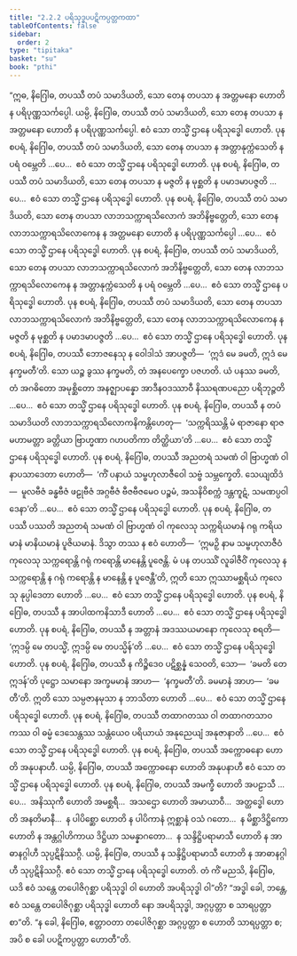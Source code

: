 ```yaml
---
title: "2.2.2 ပရိသုဒ္ဓပပဋိကပ္ပတ္တကထာ"
tableOfContents: false
sidebar:
  order: 2
type: "tipitaka"
basket: "su"
book: "pthi"
---
```



<DynamicBreadcrumb />

<Division number="64" book="pthi">

<Paragraph number="138" book="pthi">
“ဣဓ, နိဂြေါဓ, တပဿီ တပံ သမာဒိယတိ, သော တေန တပသာ န အတ္တမနော ဟောတိ န ပရိပုဏ္ဏသင်္ကပ္ပေါ. ယမ္ပိ, နိဂြေါဓ, တပဿီ တပံ သမာဒိယတိ, သော တေန တပသာ န အတ္တမနော ဟောတိ န ပရိပုဏ္ဏသင်္ကပ္ပေါ. ဧဝံ သော တသ္မိံ ဌာနေ ပရိသုဒ္ဓေါ ဟောတိ.
</Paragraph>

<Paragraph number="139" book="pthi">
ပုန စပရံ, နိဂြေါဓ, တပဿီ တပံ သမာဒိယတိ, သော တေန တပသာ န အတ္တာနုက္ကံသေတိ န ပရံ ဝမ္ဘေတိ …ပေ…  ဧဝံ သော တသ္မိံ ဌာနေ ပရိသုဒ္ဓေါ ဟောတိ.
</Paragraph>

<Paragraph number="140" book="pthi">
ပုန စပရံ, နိဂြေါဓ, တပဿီ တပံ သမာဒိယတိ, သော တေန တပသာ န မဇ္ဇတိ န မုစ္ဆတိ န ပမာဒမာပဇ္ဇတိ …ပေ…  ဧဝံ သော တသ္မိံ ဌာနေ ပရိသုဒ္ဓေါ ဟောတိ.
</Paragraph>

</Division>
<Division number="65" book="pthi">

<Paragraph number="141" book="pthi">
ပုန စပရံ, နိဂြေါဓ, တပဿီ တပံ သမာဒိယတိ, သော တေန တပသာ လာဘသက္ကာရသိလောကံ အဘိနိဗ္ဗတ္တေတိ, သော တေန လာဘသက္ကာရသိလောကေန န အတ္တမနော ဟောတိ န ပရိပုဏ္ဏသင်္ကပ္ပေါ …ပေ…  ဧဝံ သော တသ္မိံ ဌာနေ ပရိသုဒ္ဓေါ ဟောတိ.
</Paragraph>

<Paragraph number="142" book="pthi">
ပုန စပရံ, နိဂြေါဓ, တပဿီ တပံ သမာဒိယတိ, သော တေန တပသာ လာဘသက္ကာရသိလောကံ အဘိနိဗ္ဗတ္တေတိ, သော တေန လာဘသက္ကာရသိလောကေန န အတ္တာနုက္ကံသေတိ န ပရံ ဝမ္ဘေတိ …ပေ…  ဧဝံ သော တသ္မိံ ဌာနေ ပရိသုဒ္ဓေါ ဟောတိ.
</Paragraph>

<Paragraph number="143" book="pthi">
ပုန စပရံ, နိဂြေါဓ, တပဿီ တပံ သမာဒိယတိ, သော တေန တပသာ လာဘသက္ကာရသိလောကံ အဘိနိဗ္ဗတ္တေတိ, သော တေန လာဘသက္ကာရသိလောကေန န မဇ္ဇတိ န မုစ္ဆတိ န ပမာဒမာပဇ္ဇတိ …ပေ…  ဧဝံ သော တသ္မိံ ဌာနေ ပရိသုဒ္ဓေါ ဟောတိ.
</Paragraph>

</Division>
<Division number="66" book="pthi">

<Paragraph number="144" book="pthi">
ပုန စပရံ, နိဂြေါဓ, တပဿီ ဘောဇနေသု န ဝေါဒါသံ အာပဇ္ဇတိ—  ‘ဣဒံ မေ ခမတိ, ဣဒံ မေ နက္ခမတီ’တိ. သော ယဉ္စ ခွဿ နက္ခမတိ, တံ အနပေက္ခော ပဇဟတိ. ယံ ပနဿ ခမတိ, တံ အဂဓိတော အမုစ္ဆိတော အနဇ္ဈာပန္နော အာဒီနဝဒဿာဝီ နိဿရဏပညော ပရိဘုဉ္ဇတိ …ပေ…  ဧဝံ သော တသ္မိံ ဌာနေ ပရိသုဒ္ဓေါ ဟောတိ.
</Paragraph>

<Paragraph number="145" book="pthi">
ပုန စပရံ, နိဂြေါဓ, တပဿီ န တပံ သမာဒိယတိ လာဘသက္ကာရသိလောကနိကန္တိဟေတု—  ‘သက္ကရိဿန္တိ မံ ရာဇာနော ရာဇမဟာမတ္တာ ခတ္တိယာ ဗြာဟ္မဏာ ဂဟပတိကာ တိတ္ထိယာ’တိ …ပေ…  ဧဝံ သော တသ္မိံ ဌာနေ ပရိသုဒ္ဓေါ ဟောတိ.
</Paragraph>

</Division>
<Division number="67" book="pthi">

<Paragraph number="146" book="pthi">
ပုန စပရံ, နိဂြေါဓ, တပဿီ အညတရံ သမဏံ ဝါ ဗြာဟ္မဏံ ဝါ နာပသာဒေတာ ဟောတိ—  ‘ကိံ ပနာယံ သမ္ဗဟုလာဇီဝေါ သဗ္ဗံ သမ္ဘက္ခေတိ. သေယျထိဒံ—  မူလဗီဇံ ခန္ဓဗီဇံ ဖဠုဗီဇံ အဂ္ဂဗီဇံ ဗီဇဗီဇမေဝ ပဉ္စမံ, အသနိဝိစက္ကံ ဒန္တကူဋံ, သမဏပ္ပဝါဒေနာ’တိ …ပေ…  ဧဝံ သော တသ္မိံ ဌာနေ ပရိသုဒ္ဓေါ ဟောတိ.
</Paragraph>

<Paragraph number="147" book="pthi">
ပုန စပရံ, နိဂြေါဓ, တပဿီ ပဿတိ အညတရံ သမဏံ ဝါ ဗြာဟ္မဏံ ဝါ ကုလေသု သက္ကရိယမာနံ ဂရု ကရိယမာနံ မာနိယမာနံ ပူဇိယမာနံ. ဒိသွာ တဿ န ဧဝံ ဟောတိ—  ‘ဣမဉှိ နာမ သမ္ဗဟုလာဇီဝံ ကုလေသု သက္ကရောန္တိ ဂရုံ ကရောန္တိ မာနေန္တိ ပူဇေန္တိ. မံ ပန တပဿိံ လူခါဇီဝိံ ကုလေသု န သက္ကရောန္တိ န ဂရုံ ကရောန္တိ န မာနေန္တိ န ပူဇေန္တီ’တိ, ဣတိ သော ဣဿာမစ္ဆရိယံ ကုလေသု နုပ္ပါဒေတာ ဟောတိ …ပေ…  ဧဝံ သော တသ္မိံ ဌာနေ ပရိသုဒ္ဓေါ ဟောတိ.
</Paragraph>

</Division>
<Division number="68" book="pthi">

<Paragraph number="148" book="pthi">
ပုန စပရံ, နိဂြေါဓ, တပဿီ န အာပါထကနိသာဒီ ဟောတိ …ပေ…  ဧဝံ သော တသ္မိံ ဌာနေ ပရိသုဒ္ဓေါ ဟောတိ.
</Paragraph>

<Paragraph number="149" book="pthi">
ပုန စပရံ, နိဂြေါဓ, တပဿီ န အတ္တာနံ အဒဿယမာနော ကုလေသု စရတိ—  ‘ဣဒမ္ပိ မေ တပသ္မိံ, ဣဒမ္ပိ မေ တပသ္မိန်’တိ …ပေ…  ဧဝံ သော တသ္မိံ ဌာနေ ပရိသုဒ္ဓေါ ဟောတိ.
</Paragraph>

<Paragraph number="150" book="pthi">
ပုန စပရံ, နိဂြေါဓ, တပဿီ န ကိဉ္စိဒေဝ ပဋိစ္ဆန္နံ သေဝတိ, သော—  ‘ခမတိ တေ ဣဒန်’တိ ပုဋ္ဌော သမာနော အက္ခမမာနံ အာဟ—  ‘နက္ခမတီ’တိ. ခမမာနံ အာဟ—  ‘ခမတီ’တိ. ဣတိ သော သမ္ပဇာနမုသာ န ဘာသိတာ ဟောတိ …ပေ…  ဧဝံ သော တသ္မိံ ဌာနေ ပရိသုဒ္ဓေါ ဟောတိ.
</Paragraph>

<Paragraph number="151" book="pthi">
ပုန စပရံ, နိဂြေါဓ, တပဿီ တထာဂတဿ ဝါ တထာဂတသာဝကဿ ဝါ ဓမ္မံ ဒေသေန္တဿ သန္တံယေဝ ပရိယာယံ အနုညေယျံ အနုဇာနာတိ …ပေ…  ဧဝံ သော တသ္မိံ ဌာနေ ပရိသုဒ္ဓေါ ဟောတိ.
</Paragraph>

</Division>
<Division number="69" book="pthi">

<Paragraph number="152" book="pthi">
ပုန စပရံ, နိဂြေါဓ, တပဿီ အက္ကောဓနော ဟောတိ အနုပနာဟီ. ယမ္ပိ, နိဂြေါဓ, တပဿီ အက္ကောဓနော ဟောတိ အနုပနာဟီ ဧဝံ သော တသ္မိံ ဌာနေ ပရိသုဒ္ဓေါ ဟောတိ.
</Paragraph>

<Paragraph number="153" book="pthi">
ပုန စပရံ, နိဂြေါဓ, တပဿီ အမက္ခီ ဟောတိ အပဠာသီ …ပေ…  အနိဿုကီ ဟောတိ အမစ္ဆရီ…  အသဌော ဟောတိ အမာယာဝီ…  အတ္ထဒ္ဓေါ ဟောတိ အနတိမာနီ…  န ပါပိစ္ဆော ဟောတိ န ပါပိကာနံ ဣစ္ဆာနံ ဝသံ ဂတော…  န မိစ္ဆာဒိဋ္ဌိကော ဟောတိ န အန္တဂ္ဂါဟိကာယ ဒိဋ္ဌိယာ သမန္နာဂတော…  န သန္ဒိဋ္ဌိပရာမာသီ ဟောတိ န အာဓာနဂ္ဂါဟီ သုပ္ပဋိနိဿဂ္ဂီ. ယမ္ပိ, နိဂြေါဓ, တပဿီ န သန္ဒိဋ္ဌိပရာမာသီ ဟောတိ န အာဓာနဂ္ဂါဟီ သုပ္ပဋိနိဿဂ္ဂီ. ဧဝံ သော တသ္မိံ ဌာနေ ပရိသုဒ္ဓေါ ဟောတိ.
</Paragraph>

<Paragraph number="154" book="pthi">
တံ ကိံ မညသိ, နိဂြေါဓ, ယဒိ ဧဝံ သန္တေ တပေါဇိဂုစ္ဆာ ပရိသုဒ္ဓါ ဝါ ဟောတိ အပရိသုဒ္ဓါ ဝါ”တိ? “အဒ္ဓါ ခေါ, ဘန္တေ, ဧဝံ သန္တေ တပေါဇိဂုစ္ဆာ ပရိသုဒ္ဓါ ဟောတိ နော အပရိသုဒ္ဓါ, အဂ္ဂပ္ပတ္တာ စ သာရပ္ပတ္တာ စာ”တိ. “န ခေါ, နိဂြေါဓ, ဧတ္တာဝတာ တပေါဇိဂုစ္ဆာ အဂ္ဂပ္ပတ္တာ စ ဟောတိ သာရပ္ပတ္တာ စ; အပိ စ ခေါ ပပဋိကပ္ပတ္တာ ဟောတီ”တိ.
</Paragraph>
</Division>
